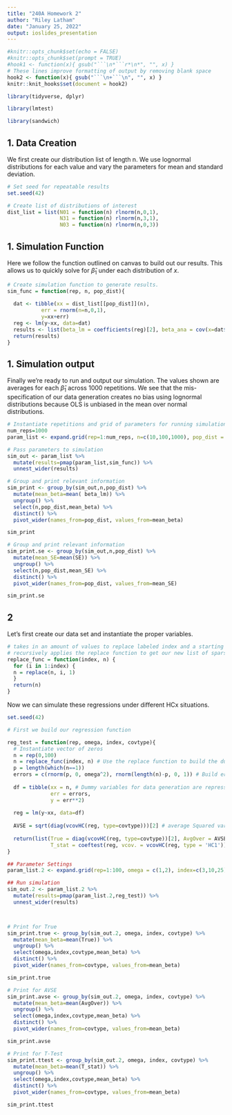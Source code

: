 ```yaml
---
title: "240A Homework 2"
author: "Riley Latham"
date: "January 25, 2022"
output: ioslides_presentation
---
```


```r

#knitr::opts_chunk$set(echo = FALSE)
#knitr::opts_chunk$set(prompt = TRUE)
#hook1 <- function(x){ gsub("```\n*```r*\n*", "", x) }
# These lines improve formatting of output by removing blank space
hook2 <- function(x){ gsub("```\n+```\n", "", x) }
knitr::knit_hooks$set(document = hook2)
```

```r
library(tidyverse, dplyr)

library(lmtest)

library(sandwich)
```

## 1. Data Creation

We first create our distribution list of length n. We use lognormal distributions for each value and vary the parameters for mean and standard deviation.

```r

# Set seed for repeatable results
set.seed(42)

# Create list of distributions of interest
dist_list = list(N01 = function(n) rlnorm(n,0,1),
                 N31 = function(n) rlnorm(n,3,1),
                 N03 = function(n) rlnorm(n,0,3))
```

## 1. Simulation Function

Here we follow the function outlined on canvas to build out our results. This allows us to quickly solve for $\hat{\beta}_1$ under each distribution of $x$.

```r
# Create simulation function to generate results.
sim_func = function(rep, n, pop_dist){
  
  dat <- tibble(xx = dist_list[[pop_dist]](n),
           err = rnorm(n=n,0,1),
           y=xx+err)
  reg <- lm(y~xx, data=dat)
  results <- list(beta_lm = coefficients(reg)[2], beta_ana = cov(x=dat$xx, y=dat$y)/var(x=dat$xx), SE = se <- sqrt(diag(vcov(reg)))[2])
  return(results)
}

```

## 1. Simulation output

Finally we're ready to run and output our simulation. The values shown are averages for each $\hat{\beta}_1$ across 1000 repetitions. We see that the mis-specification of our data generation creates no bias using lognormal distributions because OLS is unbiased in the mean over normal distributions.

```r
# Instantiate repetitions and grid of parameters for running simulations
num_reps=1000
param_list <- expand.grid(rep=1:num_reps, n=c(10,100,1000), pop_dist = c("N01", "N31", "N03")) 

# Pass parameters to simulation
sim_out <- param_list %>%
  mutate(results=pmap(param_list,sim_func)) %>%
  unnest_wider(results) 

# Group and print relevant information
sim_print <- group_by(sim_out,n,pop_dist) %>%
  mutate(mean_beta=mean( beta_lm)) %>%
  ungroup() %>%
  select(n,pop_dist,mean_beta) %>%
  distinct() %>%
  pivot_wider(names_from=pop_dist, values_from=mean_beta)

sim_print

```



```r

# Group and print relevant information
sim_print.se <- group_by(sim_out,n,pop_dist) %>%
  mutate(mean_SE=mean(SE)) %>%
  ungroup() %>%
  select(n,pop_dist,mean_SE) %>%
  distinct() %>%
  pivot_wider(names_from=pop_dist, values_from=mean_SE)

sim_print.se

```

## 2

Let's first create our data set and instantiate the proper variables.

```r

# takes in an amount of values to replace labeled index and a starting list, in this case a vector of 100 zeros.
# recursively applies the replace function to get our new list of sparse dummy variables.
replace_func = function(index, n) {
  for (i in 1:index) {
  n = replace(n, i, 1)
  }
  return(n)
}
```

Now we can simulate these regressions under different HCx situations.

```r
set.seed(42)

# First we build our regression function

reg_test = function(rep, omega, index, covtype){
  # Instantiate vector of zeros 
  n = rep(0,100)
  n = replace_func(index, n) # Use the replace function to build the dummy vector
  p = length(which(n==1))
  errors = c(rnorm(p, 0, omega^2), rnorm(length(n)-p, 0, 1)) # Build error vector based on inputs omega and index
  
  df = tibble(xx = n, # Dummy variables for data generation are repressed by beta = 0
              err = errors,
              y = err**2)
  
  reg = lm(y~xx, data=df)
  
  AVSE = sqrt(diag(vcovHC(reg, type=covtype)))[2] # average Squared variance estimate
  
  return(list(True = diag(vcovHC(reg, type=covtype))[2], AvgOver = AVSE, 
              T_stat = coeftest(reg, vcov. = vcovHC(reg, type = 'HC1'))[6]))
}

## Parameter Settings
param_list.2 <- expand.grid(rep=1:100, omega = c(1,2), index=c(3,10,25), covtype=list("const", "HC0", "HC1", "HC2"))

## Run simulation
sim_out.2 <- param_list.2 %>%
  mutate(results=pmap(param_list.2,reg_test)) %>%
  unnest_wider(results)



# Print for True
sim_print.true <- group_by(sim_out.2, omega, index, covtype) %>%
  mutate(mean_beta=mean(True)) %>%
  ungroup() %>%
  select(omega,index,covtype,mean_beta) %>%
  distinct() %>%
  pivot_wider(names_from=covtype, values_from=mean_beta)

sim_print.true

# Print for AVSE
sim_print.avse <- group_by(sim_out.2, omega, index, covtype) %>%
  mutate(mean_beta=mean(AvgOver)) %>%
  ungroup() %>%
  select(omega,index,covtype,mean_beta) %>%
  distinct() %>%
  pivot_wider(names_from=covtype, values_from=mean_beta)

sim_print.avse

# Print for T-Test
sim_print.ttest <- group_by(sim_out.2, omega, index, covtype) %>%
  mutate(mean_beta=mean(T_stat)) %>%
  ungroup() %>%
  select(omega,index,covtype,mean_beta) %>%
  distinct() %>%
  pivot_wider(names_from=covtype, values_from=mean_beta)

sim_print.ttest

```

